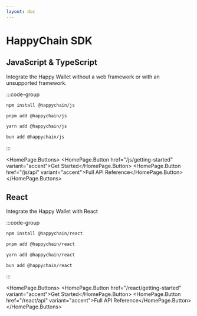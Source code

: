 ```yaml
---
layout: doc
---
```



# HappyChain SDK

## JavaScript & TypeScript

<div style={{display: 'flex', alignItems: 'center', gap: '1rem'}}>
  <HomePage.Description>
    Integrate the Happy Wallet without a web framework or with an unsupported framework.
  </HomePage.Description>
</div>

:::code-group

```bash [npm]
npm install @happychain/js
```

```bash [pnpm]
pnpm add @happychain/js
```

```bash [yarn]
yarn add @happychain/js
```

```bash [bun]
bun add @happychain/js
```

:::

<HomePage.Buttons>
    <HomePage.Button href="/js/getting-started" variant="accent">Get Started</HomePage.Button>
    <HomePage.Button href="/js/api" variant="accent">Full API Reference</HomePage.Button>
</HomePage.Buttons>

## React

<div style={{display: 'flex', alignItems: 'center', gap: '1rem'}}>
  <HomePage.Description>Integrate the Happy Wallet with React</HomePage.Description>
</div>

:::code-group

```bash [npm]
npm install @happychain/react
```

```bash [pnpm]
pnpm add @happychain/react
```

```bash [yarn]
yarn add @happychain/react
```

```bash [bun]
bun add @happychain/react
```

:::

<HomePage.Buttons>
<HomePage.Button href="/react/getting-started" variant="accent">Get Started</HomePage.Button>
    <HomePage.Button href="/react/api" variant="accent">Full API Reference</HomePage.Button>
</HomePage.Buttons>


